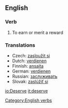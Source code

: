 ==English==

===Verb===
[[Category:English verbs]]
{{en-infl-reg-other-e|deserv|e}}
#To earn or merit a reward

===Translations===
*Czech: [[zasloužit si]]
*Dutch: [[verdienen]]
*Finnish: [[ansaita]]
*German: [[verdienen]]
*Russian: [[заслуживать]]
*Slovak: [[zaslúžiť si]]

[[io:Deserve]]
[[it:deserve]]